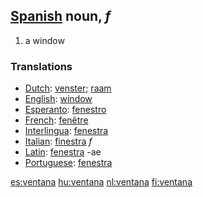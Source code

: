 == [[Spanish]] noun, ''f'' ==
#a window

=== Translations ===
*[[Dutch]]: [[venster]]; [[raam]]
*[[English]]: [[window]]
*[[Esperanto]]: [[fenestro]]
*[[French]]: [[fenêtre]]
*[[Interlingua]]: [[fenestra]]
*[[Italian]]: [[finestra]] ''f''
*[[Latin]]: [[fenestra]] -ae
*[[Portuguese]]: [[fenestra]]

[[es:ventana]]
[[hu:ventana]]
[[nl:ventana]]
[[fi:ventana]]
